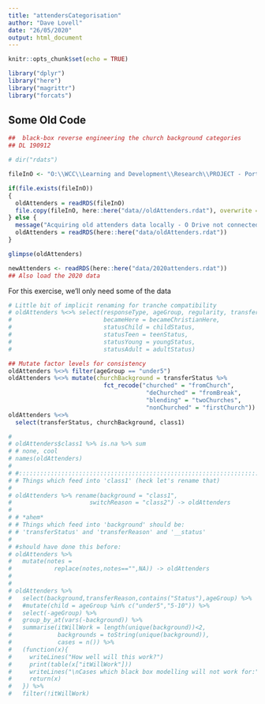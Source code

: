 ```yaml
---
title: "attendersCategorisation"
author: "Dave Lovell"
date: "26/05/2020"
output: html_document
---
```


```r
knitr::opts_chunk$set(echo = TRUE)
```

```r
library("dplyr")
library("here")
library("magrittr")
library("forcats")
```
## Some Old Code

```r
##  black-box reverse engineering the church background categories
## DL 190912

# dir("rdats")

fileInO <- "O:\\WCC\\Learning and Development\\Research\\PROJECT - Portsmouth 2019 onwards\\Strand 1 - Leaders and Attenders Surveys\\Data\\2018 Data Processing\\rdats\\attenders05-190911 fixing ages.rdat"

if(file.exists(fileInO))
{
  oldAttenders = readRDS(fileInO)
  file.copy(fileInO, here::here("data//oldAttenders.rdat"), overwrite = TRUE)
} else {
  message("Acquiring old attenders data locally - O Drive not connected")
  oldAttenders = readRDS(here::here("data/oldAttenders.rdat"))
}

glimpse(oldAttenders)

newAttenders <- readRDS(here::here("data/2020attenders.rdat"))
## Also load the 2020 data
```

For this exercise, we'll only need some of the data

```r
# Little bit of implicit renaming for tranche compatibility
# oldAttenders %<>% select(responseType, ageGroup, regularity, transferStatus, transferReason, transferOther, christian, class1, class2
#                          becameHere = becameChristianHere,
#                          statusChild = childStatus,
#                          statusTeen = teenStatus,
#                          statusYoung = youngStatus,
#                          statusAdult = adultStatus)

## Mutate factor levels for consistency
oldAttenders %<>% filter(ageGroup == "under5")
oldAttenders %<>% mutate(churchBackground = transferStatus %>%
                           fct_recode("churched" = "fromChurch", 
                                       "deChurched" = "fromBreak",
                                       "blending" = "twoChurches", 
                                       "nonChurched" = "firstChurch"))
oldAttenders %<>%
  select(transferStatus, churchBackground, class1)
```


```r
# 
# oldAttenders$class1 %>% is.na %>% sum
# # none, cool
# names(oldAttenders)
# 
# #:::::::::::::::::::::::::::::::::::::::::::::::::::::::::::::::::::::::::::::::::::::::::::::::::::
# # Things which feed into 'class1' (heck let's rename that)
# 
# oldAttenders %>% rename(background = "class1",
#                      switchReason = "class2") -> oldAttenders
# 
# # *ahem*
# # Things which feed into 'background' should be:
# # 'transferStatus' and 'transferReason' and '__status'
# 
# #should have done this before:
# oldAttenders %>%
#   mutate(notes = 
#            replace(notes,notes=="",NA)) -> oldAttenders
# 
# 
# oldAttenders %>% 
#   select(background,transferReason,contains("Status"),ageGroup) %>%
#   #mutate(child = ageGroup %in% c("under5","5-10")) %>% 
#   select(-ageGroup) %>%
#   group_by_at(vars(-background)) %>%
#   summarise(itWillWork = length(unique(background))<2,
#             backgrounds = toString(unique(background)),
#             cases = n()) %>% 
#   (function(x){
#     writeLines("How well will this work?")
#     print(table(x["itWillWork"]))
#     writeLines("\nCases which black box modelling will not work for:")
#     return(x)
#   }) %>% 
#   filter(!itWillWork)
```
